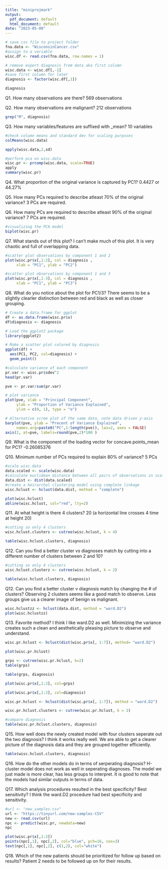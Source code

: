 ```yaml
---
title: "miniprojmark"
output:
  pdf_document: default
  html_document: default
date: "2023-05-08"
---
```


```r
# save csv file to project folder
fna.data <- "WisconsinCancer.csv"
#assign to a variable
wisc.df <- read.csv(fna.data, row.names = 1)
```

```r
# remove expert diagnosis from data aka first column
wisc.data <- wisc.df[,-1]
#save first column for later
diagnosis <- factor(wisc.df[,1])
```

```r
diagnosis
```
Q1. How many observations are there?
569 observations

Q2. How many observations are malignant?
212 observations

```r
grep("M", diagnosis)
```

Q3. How many variables/features are suffixed with _mean?
10 variables

```r
#check column means and standard dev for scaling purposes
colMeans(wisc.data)

apply(wisc.data,2,sd)
```
```r
#perform pca on wisc.data
wisc.pr <- prcomp(wisc.data, scale=TRUE)
apply
summary(wisc.pr)
```
Q4. What proportion of the original variance is captured by PC1?
0.4427 or 44.27%

Q5. How many PCs required to describe atleast 70% of the original variance?
3 PCs are required.

Q6. How many PCs are required to describe atleast 90% of the original variance?
7 PCs are required.

```r
#visualizing the PCA model 
biplot(wisc.pr)
```
Q7. What stands out of this plot? 
I can't make much of this plot. It is very chaotic and full of overlapping data.

```r
#scatter plot observations by component 1 and 2
plot(wisc.pr$x[,1:2], col = diagnosis , 
     xlab = "PC1", ylab = "PC2")
```

```r
#scatter plot observations by component 1 and 3
plot(wisc.pr$x[,1-3], col = diagnosis , 
     xlab = "PC1", ylab = "PC3")
```

Q8. What do you notice about the plot for PC1/3?
There seems to be a slightly clearler distinction
between red and black as well as closer grouping.

```r
# Create a data.frame for ggplot
df <- as.data.frame(wisc.pr$x)
df$diagnosis <- diagnosis

# Load the ggplot2 package
library(ggplot2)

# Make a scatter plot colored by diagnosis
ggplot(df) + 
  aes(PC1, PC2, col=diagnosis) + 
  geom_point()
```

```r
#calculate variance of each component
pr.var <- wisc.pr$sdev^2
head(pr.var)
```
```r
pve <- pr.var/sum(pr.var)

# plot variance
plot(pve, xlab = "Principal Component", 
     ylab = "Proportion of Variance Explained", 
     ylim = c(0, 1), type = "o")
```

```r
# Alternative scree plot of the same data, note data driven y-axis
barplot(pve, ylab = "Precent of Variance Explained",
     names.arg=paste0("PC",1:length(pve)), las=2, axes = FALSE)
axis(2, at=pve, labels=round(pve,2)*100 )
```

Q9. What is the component of the loading vector for concave.points_mean for PC1?
-0.26085376

Q10. Minimum number of PCs required to explain 80% of variance?
5 PCs

```r
#scale wisc.data
data.scaled <- scale(wisc.data)
#calculate euclidean distance between all pairs of observations in scaled data
data.dist <- dist(data.scaled)
#create a heirarchal clustering model using complete linkage
wisc.hclust <- hclust(data.dist, method = "complete")
```



```r
plot(wisc.hclust)
abline(wisc.hclust, col="red", lty=2)
```
Q11. At what height is there 4 clusters?
20 (a horizontal line crosses 4 time at height 20)

```r
#cutting so only 4 clusters
wisc.hclust.clusters <- cutree(wisc.hclust, k = 4)

table(wisc.hclust.clusters, diagnosis)

```
Q12. Can you find a better cluster vs diagnoses match by cutting into a different number of clusters between 2 and 10?

```r
#cutting so only 4 clusters
wisc.hclust.clusterz <- cutree(wisc.hclust, k = 2)

table(wisc.hclust.clusterz, diagnosis)

```

Q12. Can you find a better cluster v diagnosis match by changing the # of clusters?
Observing 2 clusters seems like a good match to observe. Less groups give us a clearer image of benign vs malignant.


```r
wisc.hclustzz <- hclust(data.dist, method = "ward.D2")
plot(wisc.hclustzz)
```
Q13. Favorite method?
I think I like ward.D2 as well. Minimizing the variance creates such a clean and aesthetically pleasing picture to observe and understand.


```r
wisc.pr.hclust <- hclust(dist(wisc.pr$x[, 1:7]), method= "ward.D2")

plot(wisc.pr.hclust)
```

```r
grps <- cutree(wisc.pr.hclust, k=2)
table(grps)
```
```r
table(grps, diagnosis)
```
```r
plot(wisc.pr$x[,1:2], col=grps)
```
```r
plot(wisc.pr$x[,1:2], col=diagnosis)
```

```r
wisc.pr.hclust <- hclust(dist(wisc.pr$x[, 1:7]), method = "ward.D2")

wisc.pr.hclust.clusters <- cutree(wisc.pr.hclust, k = 2)
```


```r
#compare diagnosis
table(wisc.pr.hclust.clusters, diagnosis)
```
Q15. How well does the newly created model with four clusters seperate out the two diagnosis?
I think it works really well. We are able to get a clearer picture of the diagnosis data and they are grouped together efficiently.

```r
table(wisc.hclust.clusters, diagnosis)
```


Q16. How do the other models do in terms of serperating diagnosis?
H-cluster model does not work as well in seperating diagnoses. The model we just made is more clear, has less groups to interpret. It is good to note that the models had similar outputs in terms of data.

Q17. Which analysis procedures resulted in the best specificity? Best sensitivity?
I think the ward.D2 procedure had best specificity and sensitivity.

```r
#url <- "new_samples.csv"
url <- "https://tinyurl.com/new-samples-CSV"
new <- read.csv(url)
npc <- predict(wisc.pr, newdata=new)
npc
```
```r
plot(wisc.pr$x[,1:2])
points(npc[,1], npc[,2], col="blue", pch=16, cex=3)
text(npc[,1], npc[,2], c(1,2), col="white")
```
Q18. Which of the new patients should be prioritized for follow up based on results?
Patient 2 needs to be followed up on for their results.

